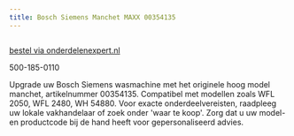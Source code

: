 ```yaml
---
title: Bosch Siemens Manchet MAXX 00354135
---
```



<Image src={imageProduct} width={imageProduct.width} alt="" />

[bestel via onderdelenexpert.nl](https://www.onderdelenexpert.nl/siemens-bosch-manchet-354135-maxx-wasmachine-00354135)

500-185-0110

Upgrade uw Bosch Siemens wasmachine met het originele hoog model manchet, artikelnummer 00354135. Compatibel met modellen zoals WFL 2050, WFL 2480, WH 54880. Voor exacte onderdeelvereisten, raadpleeg uw lokale vakhandelaar of zoek onder 'waar te koop'. Zorg dat u uw model- en productcode bij de hand heeft voor gepersonaliseerd advies.
